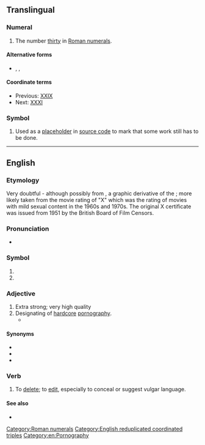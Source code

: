 {{also|xxx|.xxx}}
==Translingual==

===Numeral===
{{mul-number}}

# The number [[thirty]] in [[Roman numerals]].

====Alternative forms====
* {{l|mul|xxx}}, {{l|mul|XXL}}, {{l|mul|xxl}}

====Coordinate terms====
* Previous: [[XXIX]]
* Next: [[XXXI]]

===Symbol===
{{head|mul|symbol}}

# {{lb|mul|computing}} Used as a [[placeholder]] in [[source code]] to mark that some work still has to be done.

[[Category:Roman numerals]]

----

==English==

===Etymology===
Very doubtful - although possibly from {{m|en|X}}, a graphic derivative of the {{m|en|skull and crossbones||indicator of death}}; more likely taken from the movie rating of "X" which was the rating of movies with mild sexual content in the 1960s and 1970s. The original X certificate was issued from 1951 by the British Board of Film Censors.

===Pronunciation===
* {{IPA|en|[ʔɛksʔɛksʔɛks]}}

===Symbol===
{{en-symbol}}

# {{n-g|Traditional brewer's mark for barrels of "extra strong" beer - extended to other alcoholic beverages and other products having an "extra strong" dimension (varying from washing soap to pornography).}}
# {{n-g|An indicator of hazard or poison.}}

===Adjective===
{{en-adj}}

# Extra strong; very high quality
# Designating of [[hardcore]] [[pornography]].
#* {{quote-journal
|en
|date=April 19, 2012
|author=Josh Halliday
|title=Free speech haven or lawless cesspool – can the internet be civilised?
|work=the Guardian
|url=http://www.guardian.co.uk/technology/2012/apr/19/free-speech-haven-lawless-cesspool
|page=
|passage=Other global taboos, such as sex and suicide, manifest themselves widely online, with websites offering suicide guides and Hot '''XXX''' Action seconds away at the click of a button. The UK government will come under pressure to block access to pornographic websites this year when a committee of MPs publishes its report on protecting children online.}}

====Synonyms====
* {{l|en|pornographic}}
* {{l|en|X-rated}}
* {{l|en|XXXX}}

===Verb===
{{en-verb|es}}

# To [[delete]]; to [[edit]], especially to conceal or suggest vulgar language.

====See also====
* {{l|en|grawlix}}

[[Category:English reduplicated coordinated triples]]
[[Category:en:Pornography]]
